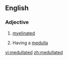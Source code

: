 ==English==

===Adjective===
{{en-adj}}

# {{anatomy}} [[myelinated]]
# {{anatomy}} Having a [[medulla]]

[[vi:medullated]]
[[zh:medullated]]